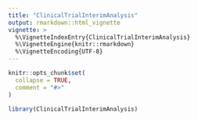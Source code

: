 ```yaml
---
title: "ClinicalTrialInterimAnalysis"
output: rmarkdown::html_vignette
vignette: >
  %\VignetteIndexEntry{ClinicalTrialInterimAnalysis}
  %\VignetteEngine{knitr::rmarkdown}
  %\VignetteEncoding{UTF-8}
---
```


```r
knitr::opts_chunk$set(
  collapse = TRUE,
  comment = "#>"
)
```

```r
library(ClinicalTrialInterimAnalysis)
```

